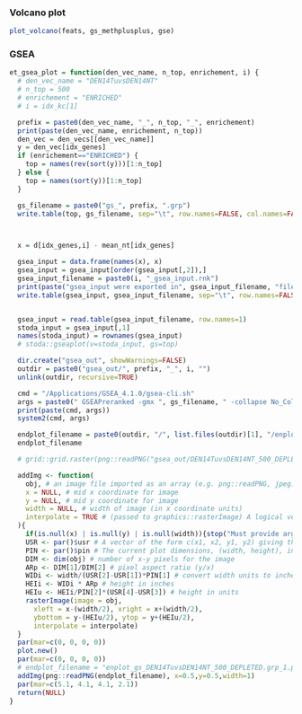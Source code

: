 ### Volcano plot

```r
plot_volcano(feats, gs_methplusplus, gse)
```

### GSEA

```r
et_gsea_plot = function(den_vec_name, n_top, enrichement, i) {
  # den_vec_name = "DEN14TuvsDEN14NT"
  # n_top = 500
  # enrichement = "ENRICHED"
  # i = idx_kc[1]

  prefix = paste0(den_vec_name, "_", n_top, "_", enrichement)
  print(paste(den_vec_name, enrichement, n_top))
  den_vec = den_vecs[[den_vec_name]]
  y = den_vec[idx_genes]
  if (enrichement=="ENRICHED") {
    top = names(rev(sort(y)))[1:n_top]
  } else {
    top = names(sort(y))[1:n_top]
  }

  gs_filename = paste0("gs_", prefix, ".grp")
  write.table(top, gs_filename, sep="\t", row.names=FALSE, col.names=FALSE, quote=FALSE)



  x = d[idx_genes,i] - mean_nt[idx_genes]

  gsea_input = data.frame(names(x), x)
  gsea_input = gsea_input[order(gsea_input[,2]),]
  gsea_input_filename = paste0(i, "_gsea_input.rnk")
  print(paste("gsea_input were exported in", gsea_input_filename, "file."))
  write.table(gsea_input, gsea_input_filename, sep="\t", row.names=FALSE, col.names=FALSE, quote=FALSE)


  gsea_input = read.table(gsea_input_filename, row.names=1)
  stoda_input = gsea_input[,1]
  names(stoda_input) = rownames(gsea_input)
  # stoda::gseaplot(v=stoda_input, gs=top)

  dir.create("gsea_out", showWarnings=FALSE)
  outdir = paste0("gsea_out/", prefix, "_", i, "")
  unlink(outdir, recursive=TRUE)

  cmd = "/Applications/GSEA_4.1.0/gsea-cli.sh"
  args = paste0(" GSEAPreranked -gmx ", gs_filename, " -collapse No_Collapse -mode Max_probe -norm meandiv -nperm 1000 -rnk ", gsea_input_filename, " -scoring_scheme weighted -rpt_label my_analysis -create_svgs false -include_only_symbols true -make_sets true -plot_top_x 20 -rnd_seed timestamp -set_max 1000 -set_min 15 -zip_report false -out ", outdir, "")
  print(paste(cmd, args))
  system2(cmd, args)

  endplot_filename = paste0(outdir, "/", list.files(outdir)[1], "/enplot_", gs_filename, "_1.png")
  endplot_filename

  # grid::grid.raster(png::readPNG("gsea_out/DEN14TuvsDEN14NT_500_DEPLETED_TCGA-3K-AAZ8-01A/my_analysis.GseaPreranked.1623067518202/enplot_gs_DEN14TuvsDEN14NT_500_DEPLETED.grp_1.png"), x=1, y=1, width=1)

  addImg <- function(
    obj, # an image file imported as an array (e.g. png::readPNG, jpeg::readJPEG)
    x = NULL, # mid x coordinate for image
    y = NULL, # mid y coordinate for image
    width = NULL, # width of image (in x coordinate units)
    interpolate = TRUE # (passed to graphics::rasterImage) A logical vector (or scalar) indicating whether to apply linear interpolation to the image when drawing. 
  ){
    if(is.null(x) | is.null(y) | is.null(width)){stop("Must provide args 'x', 'y', and 'width'")}
    USR <- par()$usr # A vector of the form c(x1, x2, y1, y2) giving the extremes of the user coordinates of the plotting region
    PIN <- par()$pin # The current plot dimensions, (width, height), in inches
    DIM <- dim(obj) # number of x-y pixels for the image
    ARp <- DIM[1]/DIM[2] # pixel aspect ratio (y/x)
    WIDi <- width/(USR[2]-USR[1])*PIN[1] # convert width units to inches
    HEIi <- WIDi * ARp # height in inches
    HEIu <- HEIi/PIN[2]*(USR[4]-USR[3]) # height in units
    rasterImage(image = obj, 
      xleft = x-(width/2), xright = x+(width/2),
      ybottom = y-(HEIu/2), ytop = y+(HEIu/2), 
      interpolate = interpolate)
  }
  par(mar=c(0, 0, 0, 0))
  plot.new()  
  par(mar=c(0, 0, 0, 0))
  # endplot_filename = "enplot_gs_DEN14TuvsDEN14NT_500_DEPLETED.grp_1.png"
  addImg(png::readPNG(endplot_filename), x=0.5,y=0.5,width=1)
  par(mar=c(5.1, 4.1, 4.1, 2.1))
  return(NULL)
}

```

